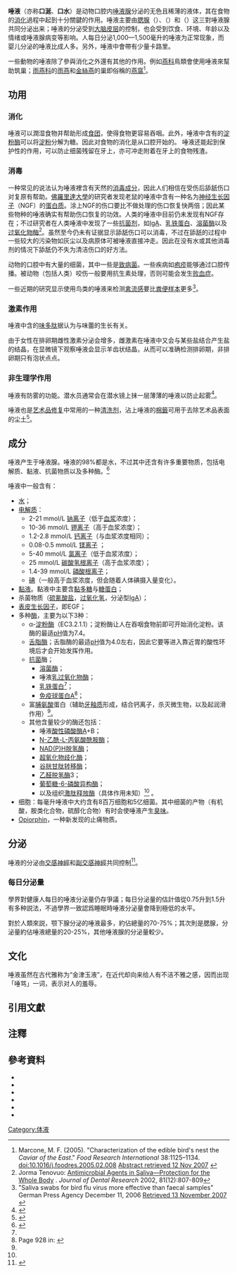 '''唾液'''（亦称'''口涎'''、'''口水'''）是动物口腔内[[唾液腺|唾液腺]]分泌的无色且稀薄的液体，其在食物的[[消化|消化]]過程中起到十分關鍵的作用。唾液主要由[[腮腺|腮腺]]（{{Lang-en|parotid gland}}）、{{Link-en|颌下腺|submandibular gland}}{{NoteTag|{{標音|字=頜|拼音=gé|注音=ㄍㄜˊ}}}}（{{Lang|en|submandibular gland}}）和{{Link-en|舌下腺|sublingual gland}}（{{Lang|en|sublingual gland}}）这三對唾液腺共同分泌出来；唾液的分泌受到[[大脑皮层|大脑皮层]]的控制，也会受到饮食、环境、年龄以及情绪或唾液腺病变等影响。人每日分泌1,000—1,500毫升的唾液为正常现象，而婴儿分泌的唾液比成人多。另外，唾液中會帶有少量卡路里。

一些動物的唾液除了參與消化之外還有其他的作用。例如[[燕科|燕科]]鳥類會使用唾液來幫助筑巢；[[雨燕科|雨燕科]]的[[雨燕|雨燕]]和[[金絲燕屬|金絲燕]]的巢即俗稱的[[燕窩|燕窩]]<ref name=Marcone>Marcone, M. F. (2005). "Characterization of the edible bird's nest the ''Caviar of the East''." ''Food Research International'' 38:1125–1134. doi:10.1016/j.foodres.2005.02.008  [http://www.sciencedirect.com/science?_ob=ArticleURL&_udi=B6T6V-4GHRBYJ-1&_user=10&_coverDate=12%2F31%2F2005&_rdoc=1&_fmt=&_orig=search&_sort=d&view=c&_acct=C000050221&_version=1&_urlVersion=0&_userid=10&md5=84ab2eeeba53cb499a10401f4d538cd9 Abstract retrieved 12 Nov 2007] {{Wayback|url=http://www.sciencedirect.com/science?_ob=ArticleURL&_udi=B6T6V-4GHRBYJ-1&_user=10&_coverDate=12%2F31%2F2005&_rdoc=1&_fmt=&_orig=search&_sort=d&view=c&_acct=C000050221&_version=1&_urlVersion=0&_userid=10&md5=84ab2eeeba53cb499a10401f4d538cd9 |date=20100316135502 }}</ref>。

==功用==
===消化===
唾液可以潤湿食物并帮助形成[[食团|食团]]，使得食物更容易吞咽。此外，唾液中含有的[[淀粉酶|淀粉酶]]可以将[[淀粉|淀粉]]分解为糖。因此对食物的消化是从口腔开始的。
唾液还能起到保护性的作用，可以防止细菌残留在牙上，亦可冲走附着在牙上的食物残渣。

===消毒===
一种常见的说法认为唾液裡含有天然的[[消毒|消毒成分]]，因此人们相信在受伤后舔舐伤口对复原有帮助。[[佛羅里達大學|佛羅里達大學]]的研究者发现老鼠的唾液中含有一种名为[[神经生长因子|神经生长因子]]（NGF）的[[蛋白质|蛋白质]]。涂上NGF的伤口要比不做处理的伤口恢复快两倍；因此某些物种的唾液确实有帮助伤口恢复的功效。人类的唾液中目前仍未发现有NGF存在；不过研究者在人类唾液中发现了一些[[抗菌剂|抗菌剂]]，如[[IgA|IgA]]、[[乳铁蛋白|乳铁蛋白]]、[[溶菌酶|溶菌酶]]以及[[过氧化物酶|过氧化物酶]]<ref>Jorma Tenovuo: [http://jdr.sagepub.com/cgi/content/full/81/12/807 Antimicrobial Agents in Saliva—Protection for the Whole Body] {{Wayback|url=http://jdr.sagepub.com/cgi/content/full/81/12/807 |date=20090812050118 }}. ''Journal of Dental Research'' 2002, 81(12):807-809</ref>。虽然至今仍未有证据显示舔舐伤口可以消毒，不过在舔舐的过程中一些较大的污染物如灰尘以及病原体可被唾液直接冲走。因此在没有水或其他消毒剂的情况下舔舐仍不失为清洁伤口的好方法。

动物的口腔中有大量的细菌，其中一些是[[致病菌|致病菌]]。一些疾病如[[疱疹|疱疹]]能够通过口腔传播。被动物（包括人类）咬伤一般要用抗生素处理，否则可能会发生[[败血症|败血症]]。

一些近期的研究显示使用鸟类的唾液来检测[[禽流感|禽流感]]要比[[粪便|粪便样本]]更多<ref name = GPA>"Saliva swabs for bird flu virus more effective than faecal samples"  German Press Agency December 11, 2006 [http://rawstory.com/news/2006/Saliva_swabs_for_bird_flu_virus_mor_12112006.html  Retrieved 13 November 2007] {{Wayback|url=http://rawstory.com/news/2006/Saliva_swabs_for_bird_flu_virus_mor_12112006.html |date=20110628180623 }}</ref>。

===激素作用===
唾液中含的[[味多肽|味多肽]]据认为与味蕾的生长有关。

由于女性在排卵期雌性激素分泌会增多，雌激素在唾液中又会与某些盐结合产生盐的结晶，在显微镜下观察唾液会显示羊齿状结晶，从而可以准确检测排卵期，非排卵期只有泡状点点。

===非生理学作用===
唾液有防雾的功能。潜水员通常会在潜水镜上抹一层薄薄的唾液以防止起雾<ref>{{Cite web|url=http://www.scubadoctor.com.au/care-mask.htm|accessdate=February 15, 2010|title=Mask Care - Have a clear view every dive|work=[[The_Scuba_Doctor|The Scuba Doctor]]|publisher=[[The_Scuba_Doctor|The Scuba Doctor]]|archive-date=2011-02-19|archive-url=https://web.archive.org/web/20110219060209/http://www.scubadoctor.com.au/care-mask.htm|dead-url=yes}}</ref>。

唾液也是[[艺术品修复|艺术品修复]]中常用的一种[[清洗剂|清洗剂]]，沾上唾液的[[棉籤|棉籤]]可用于去除艺术品表面的尘土<ref name=nasaearthob>{{cite web |url=http://www.goldenpaints.com/justpaint/jp5article2.php |title=Techniques for Cleaning Acrylic |accessdate=2008-09-12 |date= |work= |publisher=Golden Artist Colors |archive-date=2010-12-06 |archive-url=https://web.archive.org/web/20101206234341/http://www.goldenpaints.com/justpaint/jp5article2.php |dead-url=yes }}</ref>。

==成分==
唾液产生于唾液腺。唾液的98%都是水，不过其中还含有许多重要物质，包括电解质、黏液、抗菌物质以及多种酶。<ref name="ReferenceA">{{GeorgiaPhysiology|6/6ch4/s6ch4_6}}</ref>

唾液中一般含有：
* [[水|水]]；
* [[电解质|电解质]]：
** 2-21 mmol/L [[鈉離子|钠离子]]（低于[[血浆|血浆]]浓度）；
** 10-36 mmol/L [[钾离子|钾离子]]（高于血浆浓度）；
** 1.2-2.8 mmol/L [[钙离子|钙离子]]（与血浆浓度相同）；
** 0.08-0.5 mmol/L [[镁离子|镁离子]] ；
** 5-40 mmol/L [[氯离子|氯离子]]（低于血浆浓度）；
** 25 mmol/L [[碳酸氢根离子|碳酸氢根离子]]（高于血浆浓度）；
** 1.4-39 mmol/L [[磷酸根离子|磷酸根离子]]；
** [[碘|碘]]（一般高于血浆浓度，但会随着人体碘摄入量变化）。
* [[黏液|黏液]]。黏液中主要含[[黏多糖|黏多糖]]与[[糖蛋白|糖蛋白]]；
* 杀菌物质（[[硫氰酸盐|硫氰酸盐]]，[[过氧化氢|过氧化氢]]，分泌型[[IgA|IgA]]）；
* [[表皮生长因子|表皮生长因子]]，即EGF；
* 多种[[酶|酶]]，主要为以下3种：
** α-[[淀粉酶|淀粉酶]]（EC3.2.1.1）；淀粉酶让人在吞咽食物前即可开始消化淀粉。该酶的最适[[pH|pH]]值为7.4。
** [[舌脂酶|舌脂酶]]；舌脂酶的最适[[pH|pH]]值为4.0左右，因此它要等进入靠近胃的酸性环境后才会开始发挥作用。
** [[抗微生物剂|抗菌]]酶；
*** [[溶菌酶|溶菌酶]]；
*** 唾液[[乳过氧化物酶|乳过氧化物酶]]；
*** [[乳铁蛋白|乳铁蛋白]]<ref name=boron928/>；
*** [[免疫球蛋白A|免疫球蛋白A]]<ref name=boron928> Page 928 in: {{cite book |author=Walter F., PhD. Boron |title=Medical Physiology: A Cellular And Molecular Approaoch |publisher=Elsevier/Saunders |location= |year=2003 |pages=1300 |isbn=1-4160-2328-3 |oclc= |doi=}} </ref>；
** 富[[脯氨酸|脯氨酸]]蛋白（辅助[[牙釉质|牙釉质]]形成，结合钙离子，杀灭微生物，以及起润滑作用）<ref name=boron928/>。
** 其他含量较少的酶还包括：
*** 唾液[[酸性磷酸酶|酸性磷酸酶]]A+B；
*** [[N-乙酰-L-丙氨酸酰胺酶|N-乙酰-L-丙氨酸酰胺酶]]；
*** [[NAD(P)H脱氢酶_(醌)|NAD(P)H脱氢酶]]；
*** [[超氧化物歧化酶|超氧化物歧化酶]]；
*** [[谷胱甘肽转移酶|谷胱甘肽转移酶]]；
*** [[乙醛脱氢酶|乙醛脱氢酶]]3；
*** [[葡萄糖-6-磷酸异构酶|葡萄糖-6-磷酸异构酶]]；
*** 以及组织[[激肽释放酶|激肽释放酶]]（具体作用未知）<ref name=boron928/> 。
* 细胞：每毫升唾液中大约含有8百万细胞和5亿细菌。其中细菌的产物（有机酸，胺类化合物，硫醇化合物）有时会使唾液产生[[口臭|臭味]]。
* [[Opiorphin|Opiorphin]]，一种新发现的止痛物质。

==分泌==
唾液的分泌由[[交感神經|交感神經]]和[[副交感神經|副交感神經]]共同控制<ref>{{GeorgiaPhysiology|6/6ch4/s6ch4_7}}</ref>。

===每日分泌量===
學界對健康人每日的唾液分泌量仍存爭議；每日分泌量的估計值從0.75升到1.5升有多种説法，不過學界一致認爲睡眠時唾液分泌量會降到極低的水平。

對於人類來説，颚下腺分泌的唾液最多，約佔總量的70-75%；其次則是腮腺，分泌量約佔唾液總量的20-25%，其他唾液腺的分泌量較少。

==文化==
唾液虽然在古代雅称为“金津玉液”，在近代却向来给人有不洁不雅之感，因而出现「唾骂」一词，表示对人的羞辱。

==引用文獻==
{{reflist}}

==注釋==
{{NoteFoot}}

==參考資料==
{{Wiktionary}}
*{{cite article
|last = Venturi
|first = S.
|coauthors = Venturi, M.
|year = 2009
|title = Iodine in evolution of salivary glands and in oral health
|journal = Nutrition and  Health
|volume = 20
|pages = 119–134
|pmid = 19835108
}}
*{{cite article
|authors = Bahar, G., Feinmesser, R., Shpitzer, T., Popovtzer, A. and Nagler, R.M.
|year = 2007
|title = Salivary analysis in oral cancer patients: DNA and protein oxidation, reactive nitrogen species, and antioxidant profile
|journal = Cancer
|volume = 109
|pages = 54–59
}}
*{{cite article
|authors = Banerjee, R.K., Bose, A.K., Chakraborty, T.K., de, S.K. and Datta, A.G.
|year = 1985
|title = Peroxidase-catalysed iodotyrosine formation in dispersed cells of mouse extrathyroidal tissues
|journal = J Endocrinol.
|volume = 2
|pages = 159–165
}}
*{{cite article
|authors = Banerjee, R.K. and Datta, A.G.
|year = 1986
|title = Salivary peroxidases
|journal = Mol Cell Biochem
|volume = 70
|pages = 21–29
}}
*{{cite article
|authors = Bartelstone, H.J.
|year = 1951
|title = Radioiodine penetration through intact enamel with uptake by bloodstream and thyroid gland
|journal = J Dent Res
|volume = 5
|pages = 728–733
}}
*{{cite article
|authors = Bartelstone, H.J., Mandel, I.D., Oshry, E. and Seidlin, S.M.
|year = 1947
|title = Use of radioactive iodine as a tracer in the Study of the Physiology of teeth
|journal = Science
|volume = 106
|pages = 132
}}
{{Authority control}}
[[Category:体液|Category:体液]]